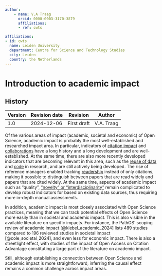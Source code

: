 ```yaml
---
author:
    - name: V.A Traag
      orcid: 0000-0003-3170-3879
      affiliations:
      - ref: cwts

affiliations:
- id: cwts
  name: Leiden University
  department: Centre for Science and Technology Studies
  city: Leiden
  country: the Netherlands
---
```


# Introduction to academic impact {#intro-academic-impact .unnumbered}

::: {.callout collapse="true"}


## History

| Version | Revision date | Revision    | Author     |
|---------|---------------|-------------|------------|
| 1.0     | 2024-12-06    | First draft | V.A. Traag |

:::

Of the various areas of impact (academic, societal and economic) of Open Science, academic impact is probably the most well-established and researched impact area. In particular, indicators of [citation impact](citation_impact.qmd) and [collaborations](collaboration_intensity.qmd) have a long history and a long development and are well-established. At the same time, there are also more recently developed indicators that are becoming relevant in this area, such as the [reuse of data](reuse_of_data_in_research.qmd) and [code](reuse_of_code_in_research.qmd) in research, and are still actively being developed. The rise of reference managers enabled tracking [readership](academic_readership.qmd) instead of only citations, making it possible to distinguish between papers that are read widely and papers that are cited widely. At the same time, aspects of academic impact such as “quality”, [“novelty” or “interdisciplinarity”](interdisciplinarity.qmd) remain complicated to develop robust indicators for based on existing data sources, thus requiring more in-depth manual assessments.

In addition, academic impact is most closely associated with Open Science practices, meaning that we can track potential effects of Open Science more easily than in societal and academic impact. This is also visible in the available literature on specific impacts. For instance, the PathOS’ scoping review of academic impact [@klebel_academic_2024] lists 489 studies compared to 196 reviewed studies in societal impact [@cole_societal_2024], and even less for economic impact. There is also a streetlight effect, with studies of the impact of Open Access on Citation Advantage constituting a large part of the literature on academic impact.

Still, although establishing a connection between Open Science and academic impact is more straightforward, inferring the causal effect remains a common challenge across impact areas.